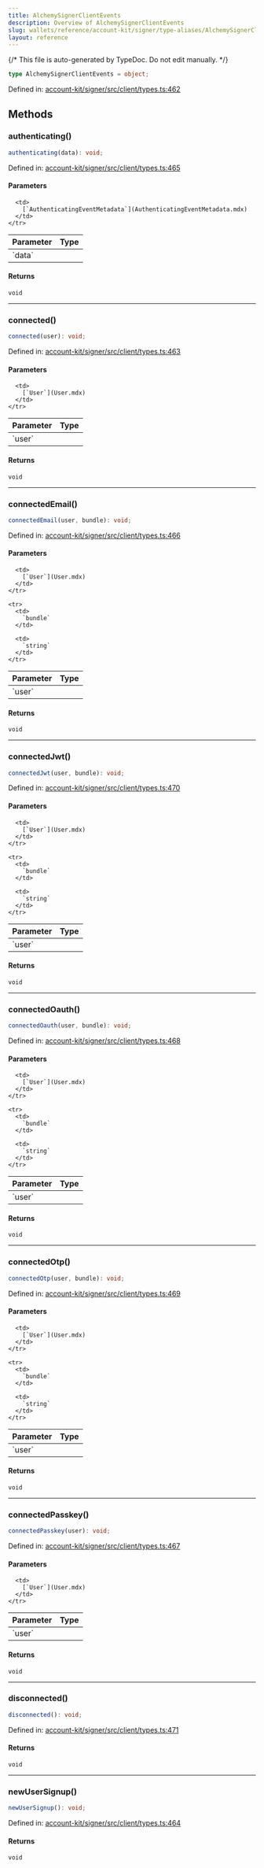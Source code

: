 ```yaml
---
title: AlchemySignerClientEvents
description: Overview of AlchemySignerClientEvents
slug: wallets/reference/account-kit/signer/type-aliases/AlchemySignerClientEvents
layout: reference
---
```


{/* This file is auto-generated by TypeDoc. Do not edit manually. */}

```ts
type AlchemySignerClientEvents = object;
```

Defined in: [account-kit/signer/src/client/types.ts:462](https://github.com/alchemyplatform/aa-sdk/blob/dc58c113ff1eeb06d4b3f76c505cbbaad47db8fc/account-kit/signer/src/client/types.ts#L462)

## Methods

### authenticating()

```ts
authenticating(data): void;
```

Defined in: [account-kit/signer/src/client/types.ts:465](https://github.com/alchemyplatform/aa-sdk/blob/dc58c113ff1eeb06d4b3f76c505cbbaad47db8fc/account-kit/signer/src/client/types.ts#L465)

#### Parameters

<table>
  <thead>
    <tr>
      <th align="left">Parameter</th>
      <th align="left">Type</th>
    </tr>
  </thead>

  <tbody>
    <tr>
      <td>
        `data`
      </td>

      <td>
        [`AuthenticatingEventMetadata`](AuthenticatingEventMetadata.mdx)
      </td>
    </tr>

  </tbody>
</table>

#### Returns

`void`

---

### connected()

```ts
connected(user): void;
```

Defined in: [account-kit/signer/src/client/types.ts:463](https://github.com/alchemyplatform/aa-sdk/blob/dc58c113ff1eeb06d4b3f76c505cbbaad47db8fc/account-kit/signer/src/client/types.ts#L463)

#### Parameters

<table>
  <thead>
    <tr>
      <th align="left">Parameter</th>
      <th align="left">Type</th>
    </tr>
  </thead>

  <tbody>
    <tr>
      <td>
        `user`
      </td>

      <td>
        [`User`](User.mdx)
      </td>
    </tr>

  </tbody>
</table>

#### Returns

`void`

---

### connectedEmail()

```ts
connectedEmail(user, bundle): void;
```

Defined in: [account-kit/signer/src/client/types.ts:466](https://github.com/alchemyplatform/aa-sdk/blob/dc58c113ff1eeb06d4b3f76c505cbbaad47db8fc/account-kit/signer/src/client/types.ts#L466)

#### Parameters

<table>
  <thead>
    <tr>
      <th align="left">Parameter</th>
      <th align="left">Type</th>
    </tr>
  </thead>

  <tbody>
    <tr>
      <td>
        `user`
      </td>

      <td>
        [`User`](User.mdx)
      </td>
    </tr>

    <tr>
      <td>
        `bundle`
      </td>

      <td>
        `string`
      </td>
    </tr>

  </tbody>
</table>

#### Returns

`void`

---

### connectedJwt()

```ts
connectedJwt(user, bundle): void;
```

Defined in: [account-kit/signer/src/client/types.ts:470](https://github.com/alchemyplatform/aa-sdk/blob/dc58c113ff1eeb06d4b3f76c505cbbaad47db8fc/account-kit/signer/src/client/types.ts#L470)

#### Parameters

<table>
  <thead>
    <tr>
      <th align="left">Parameter</th>
      <th align="left">Type</th>
    </tr>
  </thead>

  <tbody>
    <tr>
      <td>
        `user`
      </td>

      <td>
        [`User`](User.mdx)
      </td>
    </tr>

    <tr>
      <td>
        `bundle`
      </td>

      <td>
        `string`
      </td>
    </tr>

  </tbody>
</table>

#### Returns

`void`

---

### connectedOauth()

```ts
connectedOauth(user, bundle): void;
```

Defined in: [account-kit/signer/src/client/types.ts:468](https://github.com/alchemyplatform/aa-sdk/blob/dc58c113ff1eeb06d4b3f76c505cbbaad47db8fc/account-kit/signer/src/client/types.ts#L468)

#### Parameters

<table>
  <thead>
    <tr>
      <th align="left">Parameter</th>
      <th align="left">Type</th>
    </tr>
  </thead>

  <tbody>
    <tr>
      <td>
        `user`
      </td>

      <td>
        [`User`](User.mdx)
      </td>
    </tr>

    <tr>
      <td>
        `bundle`
      </td>

      <td>
        `string`
      </td>
    </tr>

  </tbody>
</table>

#### Returns

`void`

---

### connectedOtp()

```ts
connectedOtp(user, bundle): void;
```

Defined in: [account-kit/signer/src/client/types.ts:469](https://github.com/alchemyplatform/aa-sdk/blob/dc58c113ff1eeb06d4b3f76c505cbbaad47db8fc/account-kit/signer/src/client/types.ts#L469)

#### Parameters

<table>
  <thead>
    <tr>
      <th align="left">Parameter</th>
      <th align="left">Type</th>
    </tr>
  </thead>

  <tbody>
    <tr>
      <td>
        `user`
      </td>

      <td>
        [`User`](User.mdx)
      </td>
    </tr>

    <tr>
      <td>
        `bundle`
      </td>

      <td>
        `string`
      </td>
    </tr>

  </tbody>
</table>

#### Returns

`void`

---

### connectedPasskey()

```ts
connectedPasskey(user): void;
```

Defined in: [account-kit/signer/src/client/types.ts:467](https://github.com/alchemyplatform/aa-sdk/blob/dc58c113ff1eeb06d4b3f76c505cbbaad47db8fc/account-kit/signer/src/client/types.ts#L467)

#### Parameters

<table>
  <thead>
    <tr>
      <th align="left">Parameter</th>
      <th align="left">Type</th>
    </tr>
  </thead>

  <tbody>
    <tr>
      <td>
        `user`
      </td>

      <td>
        [`User`](User.mdx)
      </td>
    </tr>

  </tbody>
</table>

#### Returns

`void`

---

### disconnected()

```ts
disconnected(): void;
```

Defined in: [account-kit/signer/src/client/types.ts:471](https://github.com/alchemyplatform/aa-sdk/blob/dc58c113ff1eeb06d4b3f76c505cbbaad47db8fc/account-kit/signer/src/client/types.ts#L471)

#### Returns

`void`

---

### newUserSignup()

```ts
newUserSignup(): void;
```

Defined in: [account-kit/signer/src/client/types.ts:464](https://github.com/alchemyplatform/aa-sdk/blob/dc58c113ff1eeb06d4b3f76c505cbbaad47db8fc/account-kit/signer/src/client/types.ts#L464)

#### Returns

`void`

